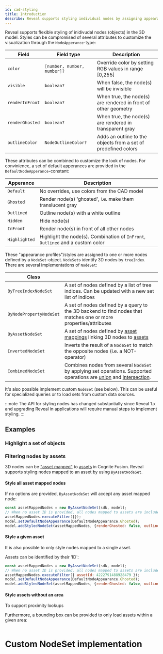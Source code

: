 ```yaml
---
id: cad-styling
title: Introduction
describe: Reveal supports styling individual nodes by assigning appearance profiles.
---
```



Reveal supports flexible styling of inidivudal nodes (objects) in the 3D model. Styles can
be compromised of several attributes to customize the visualization through the `NodeApperance`-type:

| Field           | Field type                  | Description                                           |
| --------------- | --------------------------- | ----------------------------------------------------- |
| `color`         | `[number, number, number]?` | Override color by setting RGB values in range [0,255] |
| `visible`       | `boolean?`                  | When false, the node(s) will be invisible             |
| `renderInFront` | `boolean?`                  | When true, the node(s) are rendered in front of other geometry |
| `renderGhosted` | `boolean?`                  | When true, the node(s) are rendered in transparent gray |
| `outlineColor`  | `NodeOutlineColor?`         | Adds an outline to the objects from a set of predefined colors |

These attributes can be combined to customize the look of nodes. For convinience, a set of default apperances are
provided in the `DefaultNodeApperance`-constant:

| Apperance           | Description                                                                      |
| ------------------- | -------------------------------------------------------------------------------- |
| `Default`           | No overrides, use colors from the CAD model                                      |
| `Ghosted`           | Render node(s) 'ghosted', i.e. make them translucent gray                        |
| `Outlined`          | Outline node(s) with a white outline                                             |
| `Hidden`            | Hide node(s)                                                                     |
| `InFront`           | Render node(s) in front of all other nodes                                       |
| `Highlighted`       | Highlight the node(s). Combination of `InFront`, `Outlined` and a custom color   |

These "appearance profiles"/styles are assigned to one or more nodes defined by a `NodeSet`-object. `NodeSet`s 
identify 3D nodes by `treeIndex`. There are several implementations of `NodeSet`:

| Class                    |                                                                                  |
| ------------------------ | -------------------------------------------------------------------------------- |
| `ByTreeIndexNodeSet`     | A set of nodes defined by a list of tree indices. Can be updated with a new set list of indices |
| `ByNodePropertyNodeSet`  | A set of nodes defined by a query to the 3D backend to find nodes that matches one or more properties/attributes |
| `ByAssetNodeSet`         | A set of nodes defined by [asset mappings](https://docs.cognite.com/api/v1/#tag/3D-Asset-Mapping) linking 3D nodes to [assets](https://docs.cognite.com/dev/concepts/resource_types/assets.html) |
| `InvertedNodeSet`        | Inverts the result of a `NodeSet` to match the opposite nodes (i.e. a NOT-operator) |
| `CombinedNodeSet`        | Combines nodes from several `NodeSet` by applying set operations. Supported operations are [union]("https://en.wikipedia.org/wiki/Union_(set_theory)") and [intersection](https://en.wikipedia.org/wiki/Intersection_(set_theory)). |

It's also possible implement custom `NodeSet` (see below). This can be useful for specialized queries or to load
sets from custom data sources.

:::note
The API for styling nodes has changed substantially since Reveal 1.x and upgrading Reveal 
in applications will require manual steps to implement styling.
:::

## Examples

<DemoWrapper name="Cognite3DViewerDemo" />

### Highlight a set of objects

### Filtering nodes by assets

3D nodes can be ["asset mapped"](https://docs.cognite.com/api/v1/#tag/3D-Asset-Mapping) to 
[assets](https://docs.cognite.com/dev/concepts/resource_types/assets.html) in Cognite Fusion. 
Reveal supports styling nodes mapped to an asset by using `ByAssetNodeSet`.

#### Style all asset mapped nodes

If no options are provided, `ByAssetNodeSet` will accept any asset mapped node:

```js runnable
const assetMappedNodes = new ByAssetNodeSet(sdk, model);
// When no asset ID is provided, all nodes mapped to assets are included
assetMappedNodes.executeFilter({});
model.setDefaultNodeAppearance(DefaultNodeAppearance.Ghosted);
model.addStyledNodeSet(assetMappedNodes, {renderGhosted: false, outlineColor: NodeOutlineColor.Cyan } );
```

#### Style a given asset

It is also possible to only style nodes mapped to a single asset.

Assets can be identified by their 'ID':

```js runnable
const assetMappedNodes = new ByAssetNodeSet(sdk, model);
// When no asset ID is provided, all nodes mapped to assets are included
assetMappedNodes.executeFilter({ assetId: 4222791488928479 });
model.setDefaultNodeAppearance(DefaultNodeAppearance.Ghosted);
model.addStyledNodeSet(assetMappedNodes, {renderGhosted: false, outlineColor: NodeOutlineColor.Cyan } );
```

#### Style assets without an area

To support proximity lookups

Furthermore, a bounding box can be provided to only load assets within a given area:
```js runnable
```


# Custom NodeSet implementation
